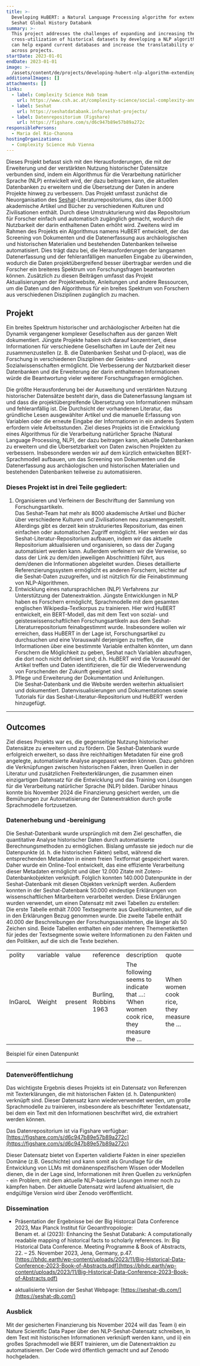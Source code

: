 ```yaml
---
title: >-
  Developing HuBERT: a Natural Language Processing algorithm for extending the
  Seshat Global History Databank
summary: >-
  This project addresses the challenges of expanding and increasing the
  cross-utilization of historical datasets by developing a NLP algorithm that
  can help expand current databases and increase the translatability of data
  across projects.
startDate: 2023-01-01
endDate: 2023-01-01
image: >-
  /assets/content/de/projects/developing-hubert-nlp-algorithm-extending-seshat-global-history-databank/image.png
additionalImages: []
attachments: []
links:
  - label: Complexity Science Hub team
    url: https://www.csh.ac.at/complexity-science/social-complexity-and-collapse/
  - label: Seshat
    url: https://seshatdatabank.info/seshat-projects/
  - label: Datenrepositorium (Figshare)
    url: https://figshare.com/s/d6c947b89e57b89a272c
responsiblePersons:
  - Maria del Rio-Chanona
hostingOrganizations:
  - Complexity Science Hub Vienna
---
```

Dieses Projekt befasst sich mit den Herausforderungen, die mit der Erweiterung und der verstärkten Nutzung historischer Datensätze verbunden sind, indem ein Algorithmus für die Verarbeitung natürlicher Sprache (NLP) entwickelt wird, der dazu beitragen kann, die aktuellen Datenbanken zu erweitern und die Übersetzung der Daten in andere Projekte hinweg zu verbessern. Das Projekt umfasst zunächst die Neuorganisation des [Seshat](https://seshatdatabank.info/seshat-projects/)-Literaturrepositoriums, das über 8.000 akademische Artikel und Bücher zu verschiedenen Kulturen und Zivilisationen enthält. Durch diese Umstrukturierung wird das Repositorium für Forscher einfach und automatisch zugänglich gemacht, wodurch die Nutzbarkeit der darin enthaltenen Daten erhöht wird. Zweitens wird im Rahmen des Projekts ein Algorithmus namens HuBERT entwickelt, der das Screening von Dokumenten und die Datenerfassung aus archäologischen und historischen Materialien und bestehenden Datenbanken teilweise automatisiert. Dies trägt dazu bei, die Herausforderungen der langsamen Datenerfassung und der fehleranfälligen manuellen Eingabe zu überwinden, wodurch die Daten projektübergreifend besser übertragbar werden und die Forscher ein breiteres Spektrum von Forschungsfragen beantworten können. Zusätzlich zu diesen Beiträgen umfasst das Projekt Aktualisierungen der Projektwebsite, Anleitungen und andere Ressourcen, um die Daten und den Algorithmus für ein breites Spektrum von Forschern aus verschiedenen Disziplinen zugänglich zu machen.

## **Projekt**

Ein breites Spektrum historischer und archäologischer Arbeiten hat die Dynamik vergangener komplexer Gesellschaften aus der ganzen Welt dokumentiert. Jüngste Projekte haben sich darauf konzentriert, diese Informationen für verschiedene Gesellschaften im Laufe der Zeit neu zusammenzustellen (z. B. die Datenbanken Seshat und D-place), was die Forschung in verschiedenen Disziplinen der Geistes- und Sozialwissenschaften ermöglicht. Die Verbesserung der Nutzbarkeit dieser Datenbanken und die Erweiterung der darin enthaltenen Informationen würde die Beantwortung vieler weiterer Forschungsfragen ermöglichen.

Die größte Herausforderung bei der Ausweitung und verstärkten Nutzung historischer Datensätze besteht darin, dass die Datenerfassung langsam ist und dass die projektübergreifende Übersetzung von Informationen mühsam und fehleranfällig ist. Die Durchsicht der vorhandenen Literatur, das gründliche Lesen ausgewählter Artikel und die manuelle Erfassung von Variablen oder die erneute Eingabe der Informationen in ein anderes System erfordern viele Arbeitsstunden. Ziel dieses Projekts ist die Entwicklung eines Algorithmus für die Verarbeitung natürlicher Sprache (Natural Language Processing, NLP), der dazu beitragen kann, aktuelle Datenbanken zu erweitern und die Übersetzbarkeit von Daten zwischen Projekten zu verbessern. Insbesondere werden wir auf dem kürzlich entwickelten BERT-Sprachmodell aufbauen, um das Screening von Dokumenten und die Datenerfassung aus archäologischen und historischen Materialien und bestehenden Datenbanken teilweise zu automatisieren.

### **Dieses Projekt ist in drei Teile gegliedert:**

1. Organisieren und Verfeinern der Beschriftung der Sammlung von Forschungsartikeln.\
   Das Seshat-Team hat mehr als 8000 akademische Artikel und Bücher über verschiedene Kulturen und Zivilisationen neu zusammengestellt. Allerdings gibt es derzeit kein strukturiertes Repositorium, das einen einfachen oder automatischen Zugriff ermöglicht. Hier werden wir das Seshat-Literatur-Repositorium aufbauen, indem wir das aktuelle Repositorium aktualisieren und organisieren, so dass der Zugang automatisiert werden kann. Außerdem verfeinern wir die Verweise, so dass der Link zu dem/den jeweiligen Abschnitt(en) führt, aus dem/denen die Informationen abgeleitet wurden. Dieses detaillierte Referenzierungssystem ermöglicht es anderen Forschern, leichter auf die Seshat-Daten zuzugreifen, und ist nützlich für die Feinabstimmung von NLP-Algorithmen.
2. Entwicklung eines natursprachlichen (NLP) Verfahrens zur Unterstützung der Datenextraktion. Jüngste Entwicklungen in NLP haben es Forschern ermöglicht, Sprachmodelle mit dem gesamten englischen Wikipedia-Textkorpus zu trainieren. Hier wird HuBERT entwickelt, ein BERT-Modell, das mit dem Text von sozial- und geisteswissenschaftlichen Forschungsartikeln aus dem Seshat-Literaturrepositorium feinabgestimmt wurde. Insbesondere wollen wir erreichen, dass HuBERT in der Lage ist, Forschungsartikel zu durchsuchen und eine Vorauswahl derjenigen zu treffen, die Informationen über eine bestimmte Variable enthalten könnten, um dann Forschern die Möglichkeit zu geben, Seshat nach Variablen abzufragen, die dort noch nicht definiert sind; d.h. HuBERT wird die Vorauswahl der Artikel treffen und Daten identifizieren, die für die Wiederverwendung von Forschenden der Zukunft geeignet sind.
3. Pflege und Erweiterung der Dokumentation und Anleitungen.\
   Die Seshat-Datenbank und die Website werden weiterhin aktualisiert und dokumentiert. Datenvisualisierungen und Dokumentationen sowie Tutorials für das Seshat-Literatur-Repositorium und HuBERT werden hinzugefügt.

---

## Outcomes

Ziel dieses Projekts war es, die gegenseitige Nutzung historischer Datensätze zu erweitern und zu fördern. Die Seshat-Datenbank wurde erfolgreich erweitert, so dass ihre reichhaltigen Metadaten für eine groß angelegte, automatisierte Analyse angepasst werden können. Dazu gehören die Verknüpfungen zwischen historischen Fakten, ihren Quellen in der Literatur und zusätzlichen Freitexterklärungen, die zusammen einen einzigartigen Datensatz für die Entwicklung und das Training von Lösungen für die Verarbeitung natürlicher Sprache (NLP) bilden. Darüber hinaus konnte bis November 2024 die Finanzierung gesichert werden, um die Bemühungen zur Automatisierung der Datenextraktion durch große Sprachmodelle fortzusetzen.

### Datenerhebung und -bereinigung

Die Seshat-Datenbank wurde ursprünglich mit dem Ziel geschaffen, die quantitative Analyse historischer Daten durch automatisierte Berechnungsmethoden zu ermöglichen. Bislang umfasste sie jedoch nur die Datenpunkte (d. h. die historischen Fakten) selbst, während die entsprechenden Metadaten in einem freien Textformat gespeichert waren. Daher wurde ein Online-Tool entwickelt, das eine effiziente Verarbeitung dieser Metadaten ermöglicht und über 12.000 Zitate mit Zotero-Datenbankobjekten verknüpft. Folglich konnten 140.000 Datenpunkte in der Seshat-Datenbank mit diesen Objekten verknüpft werden. Außerdem konnten in der Seshat-Datenbank 50.000 eindeutige Erklärungen von wissenschaftlichen Mitarbeitern verarbeitet werden. Diese Erklärungen wurden verwendet, um einen Datensatz mit zwei Tabellen zu erstellen:\
Die erste Tabelle enthält 7.000 Textsegmente aus Quelldokumenten, auf die in den Erklärungen Bezug genommen wurde. Die zweite Tabelle enthält 40.000 der Beschreibungen der Forschungsassistenten, die länger als 50 Zeichen sind. Beide Tabellen enthalten ein oder mehrere Themenetiketten für jedes der Textsegmente sowie weitere Informationen zu den Fakten und den Politiken, auf die sich die Texte beziehen.

|         |          |         |                       |                                                                                   |                                          |
| ------- | -------- | ------- | --------------------- | --------------------------------------------------------------------------------- | ---------------------------------------- |
| polity  | variable | value   | reference             | description                                                                       | quote                                    |
| InGaroL | Weight   | present | Burling, Robbins 1963 | The following seems to indicate that …: ‘When women cook rice, they measure the … | When women cook rice, they measure the … |

Beispiel für einen Datenpunkt

---

### Datenveröffentlichung

Das wichtigste Ergebnis dieses Projekts ist ein Datensatz von Referenzen mit Texterklärungen, die mit historischen Fakten (d. h. Datenpunkten) verknüpft sind. Dieser Datensatz kann wiederverwendet werden, um große Sprachmodelle zu trainieren, insbesondere als beschrifteter Textdatensatz, bei dem ein Text mit den Informationen beschriftet wird, die extrahiert werden können.

Das Datenrepositorium ist via Figshare verfügbar: [https://figshare.com/s/d6c947b89e57b89a272c](https://figshare.com/s/d6c947b89e57b89a272c)

Dieser Datensatz bietet von Experten validierte Fakten in einer speziellen Domäne (z.B. Geschichte) und kann somit als Grundlage für die Entwicklung von LLMs mit domänenspezifischem Wissen oder Modellen dienen, die in der Lage sind, Informationen mit ihren Quellen zu verknüpfen - ein Problem, mit dem aktuelle NLP-basierte Lösungen immer noch zu kämpfen haben. Der aktuelle Datensatz wird laufend aktualisiert, die endgültige Version wird über Zenodo veröffentlicht.

### **Dissemination**

* Präsentation der Ergebnisse bei der Big Historcal Data Conference 2023, Max Planck Institut für Geoanthropologie:\
  Benam et. al (2023): Enhancing the Seshat Databank: A computationally readable mapping of historical facts to scholarly references. In: Big Historical Data Conference. Meeting Programme & Book of Abstracts, 22. – 25. November 2023, Jena, Germany, p.47.\
  [https://bhdc.earth/wp-content/uploads/2023/11/Big-Historical-Data-Conference-2023-Book-of-Abstracts.pdf](https://bhdc.earth/wp-content/uploads/2023/11/Big-Historical-Data-Conference-2023-Book-of-Abstracts.pdf)

- aktualisierte Version der Seshat Webpage: [https://seshat-db.com/](https://seshat-db.com/)

### Ausblick

Mit der gesicherten Finanzierung bis November 2024 will das Team i) ein Nature Scientific Data Paper über den NLP-Seshat-Datensatz schreiben, in dem Text mit historischen Informationen verknüpft werden kann, und ii) ein großes Sprachmodell wie BERT trainieren, um die Datenextraktion zu automatisieren. Der Code wird öffentlich gemacht und auf Zenodo hochgeladen.
